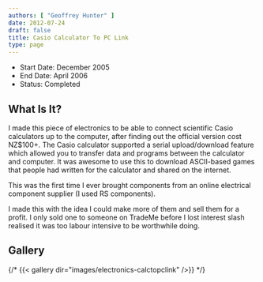 ```yaml
---
authors: [ "Geoffrey Hunter" ]
date: 2012-07-24
draft: false
title: Casio Calculator To PC Link
type: page
---
```


* Start Date: December 2005
* End Date: April 2006
* Status: Completed

## What Is It?

I made this piece of electronics to be able to connect scientific Casio calculators up to the computer, after finding out the official version cost NZ$100+. The Casio calculator supported a serial upload/download feature which allowed you to transfer data and programs between the calculator and computer. It was awesome to use this to download ASCII-based games that people had written for the calculator and shared on the internet.

This was the first time I ever brought components from an online electrical component supplier (I used RS components).

I made this with the idea I could make more of them and sell them for a profit. I only sold one to someone on TradeMe before I lost interest slash realised it was too labour intensive to be worthwhile doing.

## Gallery

{/* {{< gallery dir="images/electronics-calctopclink" />}} */}
